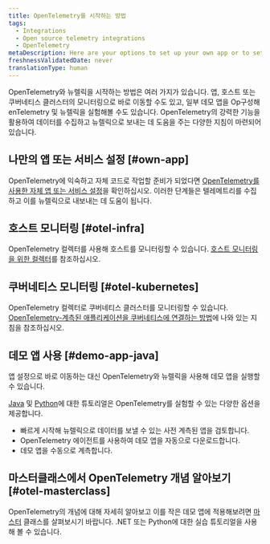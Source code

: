 ```yaml
---
title: OpenTelemetry를 시작하는 방법
tags:
  - Integrations
  - Open source telemetry integrations
  - OpenTelemetry
metaDescription: Here are your options to set up your own app or to set up a demo app with OpenTelemetry and New Relic.
freshnessValidatedDate: never
translationType: human
---
```


OpenTelemetry와 뉴렐릭을 시작하는 방법은 여러 가지가 있습니다. 앱, 호스트 또는 쿠버네티스 클러스터의 모니터링으로 바로 이동할 수도 있고, 일부 데모 앱을 Op구성해 enTelemetry 및 뉴렐릭을 실험해볼 수도 있습니다. OpenTelemetry의 강력한 기능을 활용하여 데이터를 수집하고 뉴렐릭으로 보내는 데 도움을 주는 다양한 지침이 마련되어 있습니다.

## 나만의 앱 또는 서비스 설정 [#own-app]

OpenTelemetry에 익숙하고 자체 코드로 작업할 준비가 되었다면 [OpenTelemetry를 사용한 자체 앱 또는 서비스 설정](/docs/more-integrations/open-source-telemetry-integrations/opentelemetry/get-started/opentelemetry-set-up-your-app)을 확인하십시오. 이러한 단계들은 텔레메트리를 수집하고 이를 뉴렐릭으로 내보내는 데 도움이 됩니다.

## 호스트 모니터링 [#otel-infra]

OpenTelemetry 컬렉터를 사용해 호스트를 모니터링할 수 있습니다. [호스트 모니터링을 위한 컬렉터](/docs/more-integrations/open-source-telemetry-integrations/opentelemetry/collector/opentelemetry-collector-infra-hosts)를 참조하십시오.

## 쿠버네티스 모니터링 [#otel-kubernetes]

OpenTelemetry 컬렉터로 쿠버네티스 클러스터를 모니터링할 수 있습니다. [OpenTelemetry-계측된 애플리케이션을 쿠버네티스에 연결하는 방법](/docs/kubernetes-pixie/kubernetes-integration/advanced-configuration/link-otel-applications-kubernetes/)에 나와 있는 지침을 참조하십시오.

## 데모 앱 사용 [#demo-app-java]

앱 설정으로 바로 이동하는 대신 OpenTelemetry와 뉴렐릭을 사용해 데모 앱을 실행할 수 있습니다.

[Java](/docs/more-integrations/open-source-telemetry-integrations/opentelemetry/get-started/opentelemetry-tutorial-java) 및 [Python](/docs/more-integrations/open-source-telemetry-integrations/opentelemetry/get-started/opentelemetry-tutorial-python)에 대한 튜토리얼은 OpenTelemetry를 실험할 수 있는 다양한 옵션을 제공합니다.

* 빠르게 시작해 뉴렐릭으로 데이터를 보낼 수 있는 사전 계측된 앱을 검토합니다.
* OpenTelemetry 에이전트를 사용하여 데모 앱을 자동으로 다운로드합니다.
* 데모 앱을 수동으로 계측합니다.

## 마스터클래스에서 OpenTelemetry 개념 알아보기 [#otel-masterclass]

OpenTelemetry의 개념에 대해 자세히 알아보고 이를 작은 데모 앱에 적용해보려면 [마스터](https://developer.newrelic.com/opentelemetry-masterclass) 클래스를 살펴보시기 바랍니다. .NET 또는 Python에 대한 실습 튜토리얼을 사용해 볼 수 있습니다.